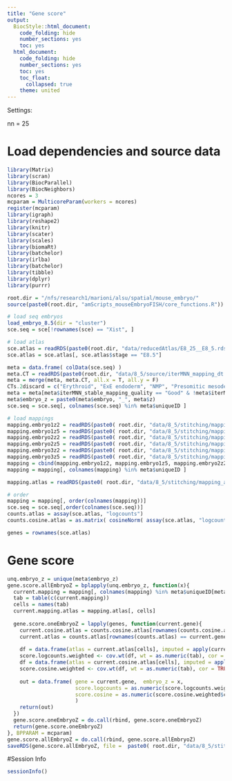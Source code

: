 ```yaml
---
title: "Gene score"
output:
  BiocStyle::html_document:
    code_folding: hide
    number_sections: yes
    toc: yes  
  html_document:
    code_folding: hide
    number_sections: yes
    toc: yes
    toc_float:
      collapsed: true
    theme: united
---
```


Settings:

nn = 25

# Load dependencies and source data

```r

library(Matrix)
library(scran)
library(BiocParallel)
library(BiocNeighbors)
ncores = 3
mcparam = MulticoreParam(workers = ncores)
register(mcparam)
library(igraph)
library(reshape2)
library(knitr)
library(scater)
library(scales)
library(biomaRt)
library(batchelor)
library(irlba)
library(batchelor)
library(tibble)
library(dplyr)
library(purrr)

root.dir = "/nfs/research1/marioni/alsu/spatial/mouse_embryo/"
source(paste0(root.dir, "amScripts_mouseEmbryoFISH/core_functions.R"))

# load seq embryos
load_embryo_8.5(dir = "cluster")
sce.seq = sce[!rownames(sce) == "Xist", ]

# load atlas 
sce.atlas = readRDS(paste0(root.dir, "data/reducedAtlas/E8_25__E8_5.rds"))
sce.atlas = sce.atlas[, sce.atlas$stage == "E8.5"]

meta = data.frame( colData(sce.seq) )
meta.CT = readRDS(paste0(root.dir, "data/8_5/source/iterMNN_mapping_dt.Rds"))
meta = merge(meta, meta.CT, all.x = T, all.y = F)
CTs.2discard = c("Erythroid", "ExE endoderm", "NMP", "Presomitic mesoderm")
meta = meta[meta$iterMNN_stable_mapping_quality == "Good" & !meta$iterMNN_stable %in% CTs.2discard, ]
meta$embryo_z = paste0(meta$embryo, "_", meta$z)
sce.seq = sce.seq[, colnames(sce.seq) %in% meta$uniqueID ]

# load mappings
mapping.embryo1z2 = readRDS(paste0( root.dir, "data/8_5/stitching/mapping_seq2atlas_embryo1z2_libsize.rds"))
mapping.embryo1z5 = readRDS(paste0( root.dir, "data/8_5/stitching/mapping_seq2atlas_embryo1z5_libsize.rds"))
mapping.embryo2z2 = readRDS(paste0( root.dir, "data/8_5/stitching/mapping_seq2atlas_embryo2z2_libsize.rds"))
mapping.embryo2z5 = readRDS(paste0( root.dir, "data/8_5/stitching/mapping_seq2atlas_embryo2z5_libsize.rds"))
mapping.embryo3z2 = readRDS(paste0( root.dir, "data/8_5/stitching/mapping_seq2atlas_embryo3z2_libsize.rds"))
mapping.embryo3z5 = readRDS(paste0( root.dir, "data/8_5/stitching/mapping_seq2atlas_embryo3z5_libsize.rds"))
mapping = cbind(mapping.embryo1z2, mapping.embryo1z5, mapping.embryo2z2, mapping.embryo2z5, mapping.embryo3z2, mapping.embryo3z5)
mapping = mapping[, colnames(mapping) %in% meta$uniqueID ]

mapping.atlas = readRDS(paste0( root.dir, "data/8_5/stitching/mapping_atlas2atlas.rds"))

# order
mapping = mapping[, order(colnames(mapping))]
sce.seq = sce.seq[,order(colnames(sce.seq))]
counts.atlas = assay(sce.atlas, "logcounts")
counts.cosine.atlas = as.matrix( cosineNorm( assay(sce.atlas, "logcounts")))

genes = rownames(sce.atlas)

```

# Gene score

```r


unq.embryo_z = unique(meta$embryo_z)
gene.score.allEmbryoZ = bplapply(unq.embryo_z, function(x){
  current.mapping = mapping[, colnames(mapping) %in% meta$uniqueID[meta$embryo_z == x]]
  tab = table(c(current.mapping))
  cells = names(tab) 
  current.mapping.atlas = mapping.atlas[, cells]
  
  gene.score.oneEmbryoZ = lapply(genes, function(current.gene){
    current.cosine.atlas = counts.cosine.atlas[rownames(counts.cosine.atlas) == current.gene,]
    current.atlas = counts.atlas[rownames(counts.atlas) == current.gene,]
    
    df = data.frame(atlas = current.atlas[cells], imputed = apply(current.mapping.atlas, 2, function(x) mean(current.atlas[x]) ) ) 
    score.logcounts.weighted <- cov.wt(df, wt = as.numeric(tab), cor = TRUE)
    df = data.frame(atlas = current.cosine.atlas[cells], imputed = apply(current.mapping.atlas , 2, function(x) mean(current.cosine.atlas[x]) ) ) 
    score.cosine.weighted <- cov.wt(df, wt = as.numeric(tab), cor = TRUE)
      
    out = data.frame( gene = current.gene,  embryo_z = x, 
                      score.logcounts = as.numeric(score.logcounts.weighted$cor[1,2]), 
                      score.cosine = as.numeric(score.cosine.weighted$cor[1,2])
                      )
    return(out)
  })
  gene.score.oneEmbryoZ = do.call(rbind, gene.score.oneEmbryoZ)
  return(gene.score.oneEmbryoZ)
}, BPPARAM = mcparam)
gene.score.allEmbryoZ = do.call(rbind, gene.score.allEmbryoZ)
saveRDS(gene.score.allEmbryoZ, file =  paste0( root.dir, "data/8_5/stitching/geneScore_imputation.rds"))


```



#Session Info

```r

sessionInfo()

```
